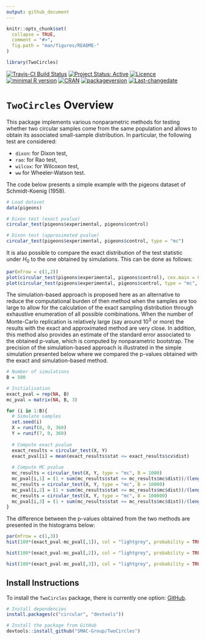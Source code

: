 ```yaml
---
output: github_document
---
```


```r
knitr::opts_chunk$set(
  collapse = TRUE,
  comment = "#>",
  fig.path = "man/figures/README-"
)

library(TwoCircles)
```

[![Travis-CI Build Status](https://travis-ci.org/SMAC-Group/TwoCircles.svg?branch=master)](https://travis-ci.org/SMAC-Group/TwoCircles)
[![Project Status: Active](http://www.repostatus.org/badges/latest/active.svg)](http://www.repostatus.org/#active)
[![Licence](https://img.shields.io/badge/licence-CC BY--NC--SA 4.0-blue.svg)](https://www.gnu.org/licenses/gpl-3.0.en.html)
[![minimal R version](https://img.shields.io/badge/R%3E%3D-3.4.0-6666ff.svg)](https://cran.r-project.org/)
[![CRAN](http://www.r-pkg.org/badges/version/TwoCircles)](https://cran.r-project.org/package=TwoCircles)
[![packageversion](https://img.shields.io/badge/Package%20version-0.1.0-orange.svg?style=flat-square)](commits/develop)
[![Last-changedate](https://img.shields.io/badge/last%20change-`r gsub('-', '--', Sys.Date())`-yellowgreen.svg)](/commits/master)

# `TwoCircles` Overview

This package implements various nonparametric methods for testing whether two circular samples come from the same population and allows to obtain its associated small-sample distribution. In particular, the following test are considered:

* `dixon`: for Dixon test,
* `rao`: for Rao test,
* `wilcox`: for Wilcoxon test,
* `ww` for Wheeler-Watson test.

The code below presents a simple example with the pigeons dataset of Schmidt-Koenig (1958). 

```r
# Load dataset
data(pigeons)

# Dixon test (exact pvalue)
circular_test(pigeons$experimental, pigeons$control)

# Dixon test (approximated pvalue)
circular_test(pigeons$experimental, pigeons$control, type = "mc")
```

It is also possible to compare the exact distribution of the test statistic under $H_0$ to the one obtained by simulations. This can be done as follows:
  
```r
par(mfrow = c(1,2))
plot(circular_test(pigeons$experimental, pigeons$control), cex.main = 0.7)
plot(circular_test(pigeons$experimental, pigeons$control, type = "mc", B = 10^3), cex.main = 0.7)
```

The simulation-based approach is proposed here as an alternative to reduce the computational burden of then method when the samples are too large to allow for the calculation of the exact sampling distribution through exhaustive enumeration of all possible combinations. When the number of Monte-Carlo replication is relatively large (say around $10^3$ or more) the results with the exact and approximated method are very close. In addition, this method also provides an estimate of the standard error associated to the obtained p-value, which is computed by nonparametric bootstrap. The precision of the simulation-based approach is illustrated in the simple simulation presented below where we compared the p-values obtained with the exact and simulation-based method.

```r
# Number of simulations
B = 500

# Initialisation
exact_pval = rep(NA, B)
mc_pval = matrix(NA, B, 3)

for (i in 1:B){
  # Simulate samples
  set.seed(i)
  X = runif(8, 0, 360)
  Y = runif(7, 0, 360)
  
  # Compute exact pvalue
  exact_results = circular_test(X, Y)
  exact_pval[i] = mean(exact_results$stat <= exact_results$cv$dist)
  
  # Compute MC pvalue
  mc_results = circular_test(X, Y, type = "mc", B = 1000)
  mc_pval[i,1] = (1 + sum(mc_results$stat <= mc_results$mc$dist))/(length(mc_results$mc$dist) + 1)
  mc_results = circular_test(X, Y, type = "mc", B = 10000)
  mc_pval[i,2] = (1 + sum(mc_results$stat <= mc_results$mc$dist))/(length(mc_results$mc$dist) + 1)
  mc_results = circular_test(X, Y, type = "mc", B = 100000)
  mc_pval[i,3] = (1 + sum(mc_results$stat <= mc_results$mc$dist))/(length(mc_results$mc$dist) + 1)
}
```

The difference between the p-values obtained from the two methods are presented in the histograms below:

```r
par(mfrow = c(1,3))
hist(100*(exact_pval-mc_pval[,1]), col = "lightgrey", probability = TRUE, xlab = "Exact p-value - MC p-value (%)", main = "B = 1,000", xlim = c(-0.5, 2))

hist(100*(exact_pval-mc_pval[,2]), col = "lightgrey", probability = TRUE, xlab = "Exact p-value - MC p-value (%)", main = "B = 10,000", xlim = c(-0.5, 2))

hist(100*(exact_pval-mc_pval[,3]), col = "lightgrey", probability = TRUE, xlab = "Exact p-value - MC p-value (%)", main = "B = 100,000", xlim = c(-0.5, 2))
```


## Install Instructions

To install the `TwoCircles` package, there is currently one option: [GitHub](https://github.com/SMAC-Group/TwoCircles/).

```r
# Install dependencies
install.packages(c("circular", "devtools"))

# Install the package from GitHub
devtools::install_github("SMAC-Group/TwoCircles")
```

